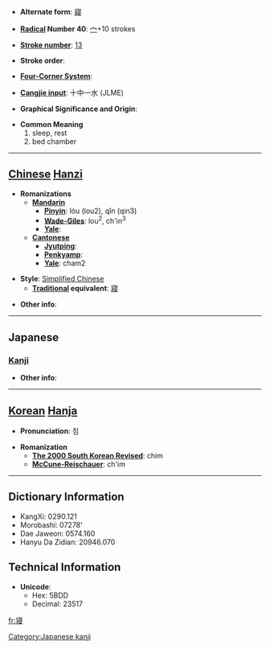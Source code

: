 * '''Alternate form''': [[寢]]

* '''[[Wiktionary:Chinese radical index| Radical]] Number 40''': [[Wiktionary:Chinese radical index 宀|宀]]+10 strokes

* '''[[Wiktionary:Chinese total strokes index|Stroke number]]''': [[Wiktionary:Chinese total strokes index 13|13]]

* '''Stroke order''': 

* '''[[Wiktionary:Chinese four corner index|Four-Corner System]]''': 

* '''[[Wiktionary:Chinese Cangjie index|Cangjie input]]''': 十中一水 (JLME)

* '''Graphical Significance and Origin''': 

* '''Common Meaning'''
*#sleep, rest
*# bed chamber


----

== [[Chinese]] [[Hanzi]] ==

* '''Romanizations'''
** '''[[Mandarin]]'''
*** '''[[Pinyin]]''': lóu (lou2), qǐn (qin3)
*** '''[[Wade-Giles]]''': lou<sup>2</sup>, ch'in<sup>3</sup>
*** '''[[Yale]]''': 
** '''[[Cantonese]]'''
*** '''[[Jyutping]]''':
*** '''[[Penkyamp]]''': 
*** '''[[Yale]]''': cham2

* '''Style''': [[Simplified Chinese]] 
** '''[[Traditional Chinese|Traditional]] equivalent''': [[寢]]

* '''Other info''': 

----

==Japanese==
===[[Kanji]]===
{{kanji|on readings=[[しん]] (shin)|kun readings=[[ねる]] (neru), [[みたまや]] (mitamaya), [[やめる]] (yameru)}}

* '''Other info''':  

----

== [[Korean]] [[Hanja]] ==

* '''Pronunciation''': 침

* '''Romanization'''
** '''[[The 2000 South Korean Revised Romanization|The 2000 South Korean Revised]]''': chim
** '''[[McCune-Reischauer]]''': ch'im

----

== Dictionary Information ==

* KangXi: 0290.121
* Morobashi: 07278'
* Dae Jaweon: 0574.160
* Hanyu Da Zidian: 20946.070

== Technical Information ==

* '''Unicode''':
** Hex: 5BDD
** Decimal: 23517

[[Category:Japanese kanji]]

[[fr:寝]]
